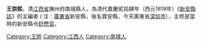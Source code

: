 {{expand|time=2016-12-07T15:23:15+00:00}}
{{unreferenced|time=2016-12-07T15:23:15+00:00}}
'''王崇熙'''，清[[江西省|江西省]]撫州府南城縣人，為清代嘉慶貳拾肆年（西元1819年）《[[新安縣誌|新安縣誌]]》的主編者
( 注：[[廣東省|廣東省]]新安縣，後名寶安縣，今天廣東省[[深圳市|深圳市]]），主修是當時的新安縣令[[舒懋官|舒懋官]]。


[[Category:王姓|Category:王姓]]
[[Category:江西人|Category:江西人]]
[[Category:南城人|Category:南城人]]
